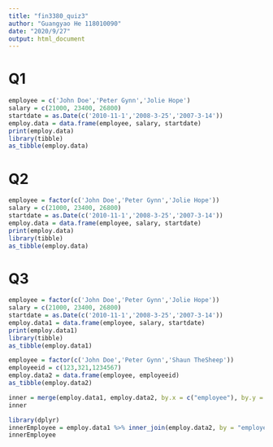 ```yaml
---
title: "fin3380_quiz3"
author: "Guangyao He 118010090"
date: "2020/9/27"
output: html_document
---
```


# Q1
```r
employee = c('John Doe','Peter Gynn','Jolie Hope')
salary = c(21000, 23400, 26800)
startdate = as.Date(c('2010-11-1','2008-3-25','2007-3-14'))
employ.data = data.frame(employee, salary, startdate)
print(employ.data)
library(tibble)
as_tibble(employ.data)
```

# Q2
```r
employee = factor(c('John Doe','Peter Gynn','Jolie Hope'))
salary = c(21000, 23400, 26800)
startdate = as.Date(c('2010-11-1','2008-3-25','2007-3-14'))
employ.data = data.frame(employee, salary, startdate)
print(employ.data)
library(tibble)
as_tibble(employ.data)
```

# Q3
```r
employee = factor(c('John Doe','Peter Gynn','Jolie Hope'))
salary = c(21000, 23400, 26800)
startdate = as.Date(c('2010-11-1','2008-3-25','2007-3-14'))
employ.data1 = data.frame(employee, salary, startdate)
print(employ.data1)
library(tibble)
as_tibble(employ.data1)

employee = factor(c('John Doe','Peter Gynn','Shaun TheSheep'))
employeeid = c(123,321,1234567)
employ.data2 = data.frame(employee, employeeid)
as_tibble(employ.data2)

inner = merge(employ.data1, employ.data2, by.x = c("employee"), by.y = c("employee"), all = F)
inner

library(dplyr)
innerEmployee = employ.data1 %>% inner_join(employ.data2, by = "employee")
innerEmployee
```


